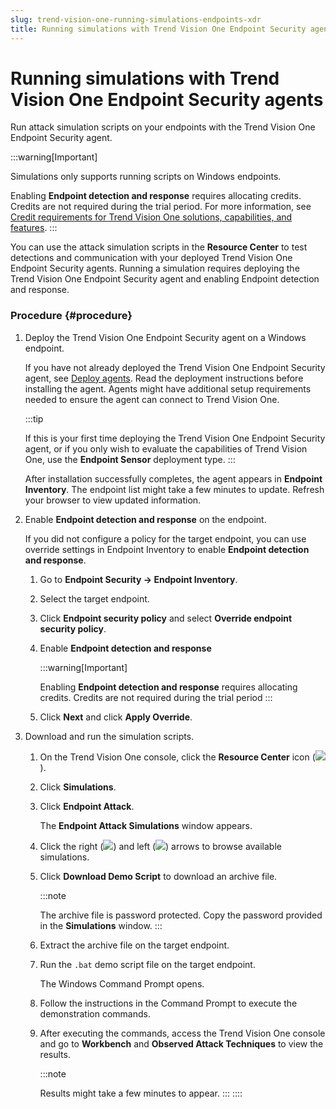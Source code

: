 ```yaml
---
slug: trend-vision-one-running-simulations-endpoints-xdr
title: Running simulations with Trend Vision One Endpoint Security agents
---
```

# Running simulations with Trend Vision One Endpoint Security agents

Run attack simulation scripts on your endpoints with the Trend Vision One Endpoint Security agent.

:::warning[Important]

Simulations only supports running scripts on Windows endpoints.

Enabling **Endpoint detection and response** requires allocating credits. Credits are not required during the trial period. For more information, see [Credit requirements for Trend Vision One solutions, capabilities, and features](credit-req-for-apps-services.mdx).
:::

You can use the attack simulation scripts in the **Resource Center** to test detections and communication with your deployed Trend Vision One Endpoint Security agents. Running a simulation requires deploying the Trend Vision One Endpoint Security agent and enabling Endpoint detection and response.

### Procedure {#procedure}

1.  Deploy the Trend Vision One Endpoint Security agent on a Windows endpoint.

    If you have not already deployed the Trend Vision One Endpoint Security agent, see [Deploy agents](deploy-agents.mdx). Read the deployment instructions before installing the agent. Agents might have additional setup requirements needed to ensure the agent can connect to Trend Vision One.

    :::tip

    If this is your first time deploying the Trend Vision One Endpoint Security agent, or if you only wish to evaluate the capabilities of Trend Vision One, use the **Endpoint Sensor** deployment type.
    :::

    After installation successfully completes, the agent appears in **Endpoint Inventory**. The endpoint list might take a few minutes to update. Refresh your browser to view updated information.

2.  Enable **Endpoint detection and response** on the endpoint.

    If you did not configure a policy for the target endpoint, you can use override settings in Endpoint Inventory to enable **Endpoint detection and response**.

    1.  Go to **Endpoint Security → Endpoint Inventory**.

    2.  Select the target endpoint.

    3.  Click **Endpoint security policy** and select **Override endpoint security policy**.

    4.  Enable **Endpoint detection and response**

        :::warning[Important]

        Enabling **Endpoint detection and response** requires allocating credits. Credits are not required during the trial period
        :::

    5.  Click **Next** and click **Apply Override**.

3.  Download and run the simulation scripts.

    1.  On the Trend Vision One console, click the **Resource Center** icon (![](/images/resourceCenter=73b1d431-813b-467c-8098-62f12bb6e2af.webp)).

    2.  Click **Simulations**.

    3.  Click **Endpoint Attack**.

        The **Endpoint Attack Simulations** window appears.

    4.  Click the right (![](/images/simulationsRightArrow=20220525102311.webp)) and left (![](/images/simulationsLeftArrow=20220525102211.webp)) arrows to browse available simulations.

    5.  Click **Download Demo Script** to download an archive file.

        :::note

        The archive file is password protected. Copy the password provided in the **Simulations** window.
        :::

    6.  Extract the archive file on the target endpoint.

    7.  Run the `.bat` demo script file on the target endpoint.

        The Windows Command Prompt opens.

    8.  Follow the instructions in the Command Prompt to execute the demonstration commands.

    9.  After executing the commands, access the Trend Vision One console and go to **Workbench** and **Observed Attack Techniques** to view the results.

        :::note

        Results might take a few minutes to appear.
        :::
::::
